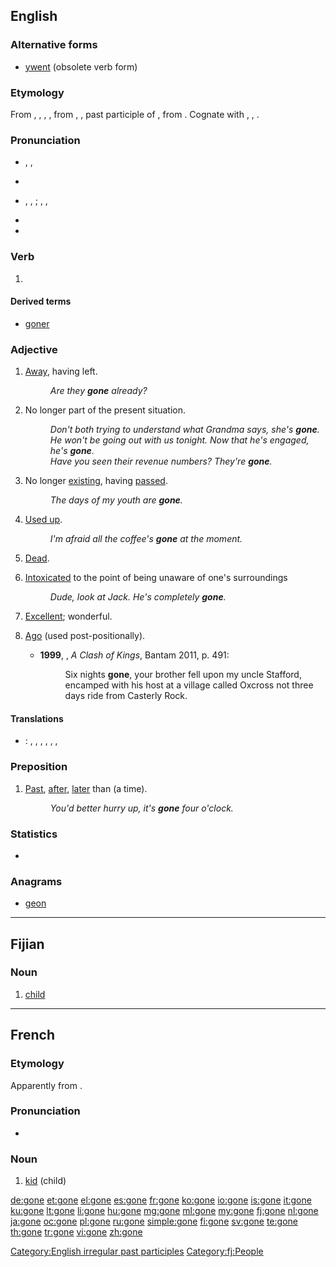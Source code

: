 {{also|góneʼ}}
==English==

===Alternative forms===
* [[ywent]] (obsolete verb form)

===Etymology===
From {{etyl|enm}} {{term|gon|lang=enm}}, {{term|igon|lang=enm}}, {{term|gan|lang=enm}}, {{term|ȝegan|lang=enm}}, from {{etyl|ang}} {{term|gan|gān|lang=ang}}, {{term|gegan|ġegān|lang=ang}}, past participle of {{etyl|ang}} {{term|gan|gān|to go|lang=ang}}, from {{etyl|gem-pro}} {{recons|gānaz||gone|lang=gem-pro}}. Cognate with {{etyl|sco|-}} {{term|gane||gone|lang=sco}}, {{etyl|fy|-}} {{term|gien||gone|lang=fy}}, {{etyl|nl|-}} {{term|gegaan||gone|lang=nl}}.

===Pronunciation===
* {{a|RP}} {{enPR|gŏn}}, {{IPA|/ɡɒn/}}, {{X-SAMPA|/gQn/}}
* {{rhymes|ɒn}}
* {{a|GenAm}} {{IPA|/ɡɔn/}}, {{X-SAMPA|/gOn/}}, {{enPR|gôn}}; {{a|cot-caught}} {{IPA|/ɡɑn/}}, {{X-SAMPA|/gAn/}}, {{enPR|gŏn}}
* {{rhymes|ɔːn}}
* {{audio|en-us-gone.ogg|Audio (US)}}

===Verb===
{{head|en|verb form}}

# {{past participle of|go}}

====Derived terms====
* [[goner]]

===Adjective===
{{en-adj|-|-}}

# [[away|Away]], having left.
#: ''Are they '''gone''' already?''
# {{figuratively}} No longer part of the present situation.
#: ''Don't both trying to understand what Grandma says, she's '''gone'''.''
#: ''He won't be going out with us tonight. Now that he's engaged, he's '''gone'''.''
#: ''Have you seen their revenue numbers? They're '''gone'''.''
# No longer [[existing]], having [[passed]].
#: ''The days of my youth are '''gone'''.''
# [[used up|Used up]].
#: ''I'm afraid all the coffee's '''gone''' at the moment.''
# [[dead|Dead]].
# {{colloquial}} [[intoxicated|Intoxicated]] to the point of being unaware of one's surroundings
#: ''Dude, look at Jack. He's completely '''gone'''.''
# {{colloquial}} [[excellent|Excellent]]; wonderful.
# {{archaic}} [[ago|Ago]] (used post-positionally).
#* '''1999''', {{w|George RR Martin}}, ''A Clash of Kings'', Bantam 2011, p. 491:
#*: Six nights '''gone''', your brother fell upon my uncle Stafford, encamped with his host at a village called Oxcross not three days ride from Casterly Rock.


====Translations====
{{checktrans-top}}
* {{ttbc|Spanish}}: {{t+|es|ido}}, {{t-|es|llevado}}, {{t+|es|desaparecido|m}}, {{t-|es|quitado}}, {{t-|es|separado}}, {{t-|es|faltando}}, {{t-|es|abulido}}
{{trans-mid}}
{{trans-bottom}}

===Preposition===
{{en-prep}}

# {{British|informal}} [[past|Past]], [[after]], [[later]] than (a time).
#: ''You'd better hurry up, it's '''gone''' four o'clock.''

===Statistics===
* {{rank|along|four|wish|328|gone|times|girl|during}}

===Anagrams===
* [[geon#English|geon]]

[[Category:English irregular past participles]]
----

==Fijian==

===Noun===
{{head|fj|noun}}

# [[child]]

[[Category:fj:People]]

----

==French==

===Etymology===
Apparently from {{etyl|frp|fr}}.

===Pronunciation===
* {{IPA|/gon/|lang=fr}}

===Noun===
{{fr-noun|m}}

# {{context|Lyon|_|dialect|lang=fr}} [[kid]] (child)

[[de:gone]]
[[et:gone]]
[[el:gone]]
[[es:gone]]
[[fr:gone]]
[[ko:gone]]
[[io:gone]]
[[is:gone]]
[[it:gone]]
[[ku:gone]]
[[lt:gone]]
[[li:gone]]
[[hu:gone]]
[[mg:gone]]
[[ml:gone]]
[[my:gone]]
[[fj:gone]]
[[nl:gone]]
[[ja:gone]]
[[oc:gone]]
[[pl:gone]]
[[ru:gone]]
[[simple:gone]]
[[fi:gone]]
[[sv:gone]]
[[te:gone]]
[[th:gone]]
[[tr:gone]]
[[vi:gone]]
[[zh:gone]]